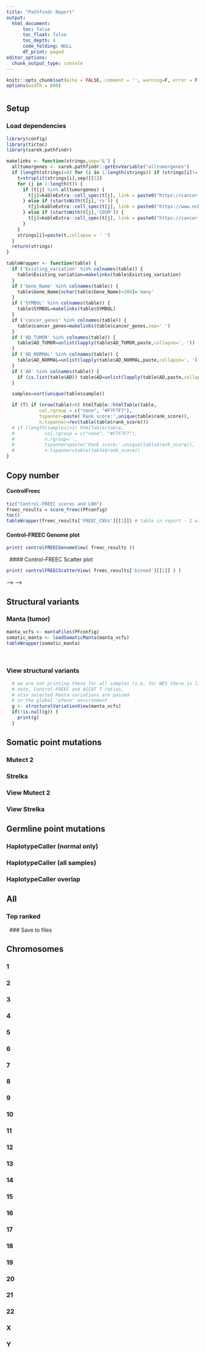 ```yaml
---
title: "Pathfindr Report"
output:
  html_document:
      toc: false
      toc_float: false
      toc_depth: 4
      code_folding: NULL
      df_print: paged
editor_options:
  chunk_output_type: console
---
```

<!-- CSS style for left alignment and for tables to look ok: -->
<style>
  body {
    position: absolute;
    left: 42px;
  }
  .main-container {max-width: none !important;}
  table, td, th {
    font-size: 11px;
    border: none;
    padding-left: 1em;
    padding-right: 1em;
    min-width: 100%;
    word-wrap: break-word;
    max-width: 240px;
    margin-left: auto;
    margin-right: auto;
    margin-top: 1em;
    margin-bottom: 1em;
  }
</style>


<!-- Markdown setup -->
```r
knitr::opts_chunk$set(echo = FALSE, comment = '', warning=F, error = F)
options(width = 600)
```
# {.tabset .tabset-pills}
## Setup {.tabset}
### Load dependencies
```r
library(config)
library(tictoc)
library(sarek.pathfindr)

makelinks <- function(strings,sep='&') {
  alltumorgenes <- sarek.pathfindr::getEnvVariable("alltumorgenes")
  if (length(strings)>0) for (i in 1:length(strings)) if (strings[i]!='') {
    t=strsplit(strings[i],sep)[[1]]
    for (j in 1:length(t)) {
      if (t[j] %in% alltumorgenes) {
        t[j]=kableExtra::cell_spec(t[j], link = paste0("https://cancer.sanger.ac.uk/cosmic/gene/analysis?ln=",t[j]),format = 'html')
      } else if (startsWith(t[j],'rs')) {
        t[j]=kableExtra::cell_spec(t[j], link = paste0("https://www.ncbi.nlm.nih.gov/projects/SNP/snp_ref.cgi?rs=",substr(t[j],3,100)),format = 'html')
      } else if (startsWith(t[j],'COSM')) {
        t[j]=kableExtra::cell_spec(t[j], link = paste0("https://cancer.sanger.ac.uk/cosmic/mutation/overview?id=",substr(t[j],5,100)),format = 'html')
      }
    }
    strings[i]=paste(t,collapse = ' ')
  }
  return(strings)
}

tableWrapper <- function(table) {
  if ('Existing_variation' %in% colnames(table)) {
    table$Existing_variation=makelinks(table$Existing_variation)
  }
  if ('Gene_Name' %in% colnames(table)) {
    table$Gene_Name[nchar(table$Gene_Name)>200]='many'
  }
  if ('SYMBOL' %in% colnames(table)) {
    table$SYMBOL=makelinks(table$SYMBOL)
  }
  if ('cancer_genes' %in% colnames(table)) {
    table$cancer_genes=makelinks(table$cancer_genes,sep=' ')
  }
  if ('AD_TUMOR' %in% colnames(table)) {
    table$AD_TUMOR=unlist(lapply(table$AD_TUMOR,paste,collapse=', '))
  }
  if ('AD_NORMAL' %in% colnames(table)) {
    table$AD_NORMAL=unlist(lapply(table$AD_NORMAL,paste,collapse=', '))
  }
  if ('AD' %in% colnames(table)) {
    if (is.list(table$AD)) table$AD=unlist(lapply(table$AD,paste,collapse=', '))
  }

  samples=sort(unique(table$sample))

  if (T) if (nrow(table)>0) htmlTable::htmlTable(table,
            col.rgroup = c("none", "#F7F7F7"),
            tspanner=paste('Rank score:',unique(table$rank_score)),
            n.tspanner=rev(table(table$rank_score)))
  # if (length(samples)>1) htmlTable(table, 
  #           col.rgroup = c("none", "#F7F7F7"),
  #           n.rgroup='',
  #           tspanner=paste('Rank score:',unique(table$rank_score)),
  #           n.tspanner=table(table$rank_score))
}
```

## Copy number {.tabset}

#### ControlFreec
<!-- Read Control Freec copy number data -->
```r
tic("Control-FREEC scores and LOH")
freec_results = score_freec(PFconfig)
toc()
tableWrapper(freec_results['FREEC_CNVs'][[1]]) # table in report - I will learn tuples in R one day
```
#### Control-FREEC Genome plot
```r
print( controlFREECGenomeView( freec_results ))
```
&nbsp;
#### Control-FREEC Scatter plot
<!-- Scatter plot -->
```r
print( controlFREECScatterView( freec_results['binned'][[1]] ) )
```
<!-- ### View Ascat {.active} -->
<!-- #### Ascat -->
<!-- <!-- Read ASCAT copy number data --> -->
<!-- ```{r load_ascat} -->
<!-- tic("ASCAT scores and LOH") -->
<!-- ascat_results = score_ascat(PFconfig) -->
<!-- toc() -->
<!-- tableWrapper(ascat_results['ASCAT_CNVs'][[1]]) # table in report -->
<!-- ``` -->
<!-- #### ASCAT Genome plot -->
<!-- <!-- Plot ASCAT tumor copy number log ratio, tBAF and nBAF --> -->
<!-- ```{r plot_ascat,fig.width=15,fig.height=7} -->
<!-- print( ascatGenomeView(ascat_results) ) -->
<!-- ``` -->
<!-- &nbsp; -->
<!-- #### ASCAT Scatter plot -->
<!-- ```{r scatter_plot_ascat, echo=FALSE,fig.width=15,fig.height=8,warning=F} -->
<!-- print( ASCATScatterView( ascat_results['binned'][[1]] ) ) -->
<!-- ``` -->

## Structural variants {.tabset}
<!-- Read the tumor structural variant data -->
### Manta (tumor)
```r
manta_vcfs <- mantaFiles(PFconfig)
somatic_manta <- loadSomaticManta(manta_vcfs)
tableWrapper(somatic_manta)
```
<!-- ### Manta (germline) -->
<!-- ```{r load_manta_normal, echo=TRUE} -->
<!-- germline_manta <- loadGermlineManta(manta_vcfs) -->
<!-- tableWrapper(germline_manta) -->
<!-- ``` -->
&nbsp;

### View structural variants {.active}
```r
  # we are not printing these for all samples (i.e. for WES there is little point to do so)
  # note, Control-FREEC and ASCAT T ratios,
  # also selected Manta variations are passed
  # in the global 'pfenv' environment
  g <- structuralVariationView(manta_vcfs)
  if(!is.null(g)) {
    print(g)
  }
```
## Somatic point mutations {.tabset .active}
### Mutect 2
### Strelka
### View Mutect 2
### View Strelka {.active}

## Germline point mutations {.tabset}
### HaplotypeCaller (normal only)
### HaplotypeCaller (all samples)
### HaplotypeCaller overlap

## All {.tabset}
### Top ranked {.active}
&nbsp;
### Save to files

## Chromosomes {.tabset}
### 1
### 2
### 3
### 4
### 5
### 6
### 7
### 8
### 9
### 10
### 11
### 12
### 13
### 14
### 15
### 16
### 17
### 18
### 19
### 20
### 21
### 22
### X
### Y
